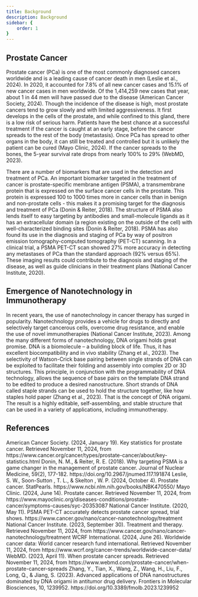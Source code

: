 ```yaml
---
title: Background
description: Background
sidebar: {
    order: 1
}
---
```



## Prostate Cancer
Prostate cancer (PCa) is one of the most commonly diagnosed cancers worldwide and is a leading cause of cancer death in men (Leslie et al., 2024). In 2020, it accounted for 7.8% of all new cancer cases and 15.1% of new cancer cases in men worldwide. Of the 1,414,259 new cases that year, about 1 in 44 men will have passed due to the disease (American Cancer Society, 2024). Though the incidence of the disease is high, most prostate cancers tend to grow slowly and with limited aggressiveness. It first develops in the cells of the prostate, and while confined to this gland, there is a low risk of serious harm. Patients have the best chance at a successful treatment if the cancer is caught at an early stage, before the cancer spreads to the rest of the body (metastasis).  Once PCa has spread to other organs in the body, it can still be treated and controlled but it is unlikely the patient can be cured (Mayo Clinic, 2024). If the cancer spreads to the bones, the 5-year survival rate drops from nearly 100% to 29% (WebMD, 2023).

There are a number of biomarkers that are used in the detection and treatment of PCa. An important biomarker targeted in the treatment of cancer is prostate-specific membrane antigen (PSMA), a transmembrane protein that is expressed on the surface cancer cells in the prostate. This protein is expressed 100 to 1000 times more in cancer cells than  in benign and non-prostate cells - this makes it a promising target for the diagnosis and treatment of PCa (Donin & Reiter, 2018). The structure of PSMA also lends itself to easy targeting by antibodies and small-molecule ligands as it has an extracellular domain (a region existing on the outside of the cell) with well-characterized binding sites (Donin & Reiter, 2018). PSMA has also found its use in the diagnosis and staging of PCa by way of positron emission tomography-computed tomography (PET-CT) scanning. In a clinical trial, a PSMA PET-CT scan showed 27% more accuracy in detecting any metastases  of PCa than the standard approach (92% versus 65%). These imaging results could contribute to the diagnosis and staging of the disease, as well as guide clinicians in their treatment plans (National Cancer Institute, 2020).

## Emergence of Nanotechnology in Immunotherapy
In recent years, the use of nanotechnology in cancer therapy has surged in popularity. Nanotechnology provides a vehicle  for drugs to directly and selectively target cancerous cells, overcome drug resistance, and enable the use of novel immunotherapies (National Cancer Institute, 2023). Among the many different forms of nanotechnology, DNA origami holds great promise. DNA is a biomolecule – a building block of life. Thus, it has excellent biocompatibility and in vivo stability (Zhang et al., 2023). The selectivity of Watson-Crick base pairing between single strands of DNA can be exploited to facilitate their folding and assembly into complex 2D or 3D structures. This principle, in conjunction with the programmability of DNA technology, allows the sequence of base pairs on the template DNA strand to be edited to produce a desired nanostructure. Short strands of DNA called staple strands can be used to hold the structure together, like how staples hold paper (Zhang et al., 2023). That is the concept of DNA origami. The result is a highly editable, self-assembling, and stable structure that can be used in a variety of applications, including immunotherapy.

## References

<ReferenceList>
    American Cancer Society. (2024, January 19). Key statistics for prostate cancer. Retrieved November 11, 2024, from https://www.cancer.org/cancer/types/prostate-cancer/about/key-statistics.html
    Donin, N. M., & Reiter, R. E. (2018). Why targeting PSMA is a game changer in the management of prostate cancer. Journal of Nuclear Medicine, 59(2), 177-182. https://doi.org/10.2967/jnumed.117.191874
    Leslie, S. W., Soon-Sutton , T. L., & Skelton , W. P. (2024, October 4). Prostate cancer. StatPearls. https://www.ncbi.nlm.nih.gov/books/NBK470550/
    Mayo Clinic. (2024, June 14). Prostate cancer. Retrieved November 11, 2024, from https://www.mayoclinic.org/diseases-conditions/prostate-cancer/symptoms-causes/syc-20353087
    National Cancer Institute. (2020, May 11). PSMA PET-CT accurately detects prostate cancer spread, trial shows. https://www.cancer.gov/nano/cancer-nanotechnology/treatment
    National Cancer Institute. (2023, September 30). Treatment and therapy.  Retrieved November 11, 2024, from https://www.cancer.gov/nano/cancer-nanotechnology/treatment
    WCRF International. (2024, June 26). Worldwide cancer data: World cancer research fund international. Retrieved November 11, 2024, from https://www.wcrf.org/cancer-trends/worldwide-cancer-data/
    WebMD. (2023, April 11). When prostate cancer spreads. Retrieved November 11, 2024, from https://www.webmd.com/prostate-cancer/when-prostate-cancer-spreads
    Zhang, Y., Tian, X., Wang, Z., Wang, H., Liu, F., Long, Q., & Jiang, S. (2023). Advanced applications of DNA nanostructures dominated by DNA origami in antitumor drug delivery. Frontiers in Molecular Biosciences, 10, 1239952. https://doi.org/10.3389/fmolb.2023.1239952
</ReferenceList>